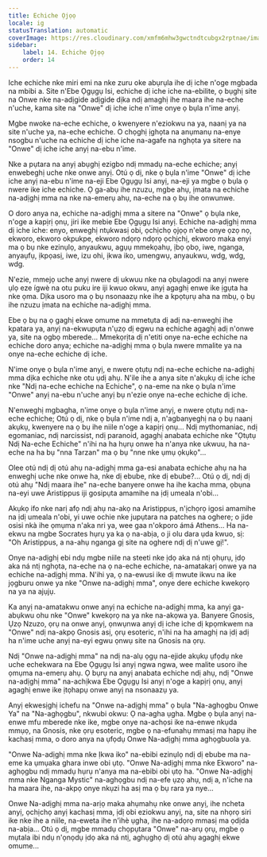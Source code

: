 ```yaml
---
title: Echiche Ọjọọ
locale: ig
statusTranslation: automatic
coverImage: https://res.cloudinary.com/xmfm6mhw3gwctndtcubgx2rptnae/image/upload/v1740468922/small_cover_tratado_de_psicologia_revolucionaria_a4c0dca4e0.webp
sidebar:
    label: 14. Echiche Ọjọọ
    order: 14
---
```

Iche echiche nke miri emi na nke zuru oke abụrụla ihe dị iche n'oge mgbada na mbibi a. Site n'Ebe Ọgụgụ Isi, echiche dị iche iche na-ebilite, ọ bụghị site na Onwe nke na-adịgide adịgide dịka ndị amaghị ihe maara ihe na-eche n'uche, kama site na "Onwe" dị iche iche n'ime onye ọ bụla n'ime anyị.

Mgbe nwoke na-eche echiche, o kwenyere n'eziokwu na ya, naanị ya na site n'uche ya, na-eche echiche. O chọghị ịghọta na anụmanụ na-enye nsogbu n'uche na echiche dị iche iche na-agafe na nghọta ya sitere na "Onwe" dị iche iche anyị na-ebu n'ime.

Nke a pụtara na anyị abụghị ezigbo ndị mmadụ na-eche echiche; anyị enwebeghị uche nke onwe anyị. Otú ọ dị, nke ọ bụla n'ime "Onwe" dị iche iche anyị na-ebu n'ime na-eji Ebe Ọgụgụ Isi anyị, na-eji ya mgbe ọ bụla ọ nwere ike iche echiche. Ọ ga-abụ ihe nzuzu, mgbe ahụ, ịmata na echiche na-adịghị mma na nke na-emerụ ahụ, na-eche na ọ bụ ihe onwunwe.

O doro anya na, echiche na-adịghị mma a sitere na "Onwe" ọ bụla nke, n'oge a kapịrị ọnụ, jiri ike mebie Ebe Ọgụgụ Isi anyị. Echiche na-adịghị mma dị iche iche: enyo, enweghị ntụkwasị obi, ọchịchọ ọjọọ n'ebe onye ọzọ nọ, ekworo, ekworo okpukpe, ekworo ndọrọ ndọrọ ọchịchị, ekworo maka enyi ma ọ bụ nke ezinụlọ, anyaukwu, agụụ mmekọahụ, ịbọ ọbọ, iwe, nganga, anyaụfụ, ịkpọasị, iwe, izu ohi, ịkwa iko, umengwụ, anyaukwu, wdg, wdg, wdg.

N'ezie, mmejọ uche anyị nwere dị ukwuu nke na ọbụlagodi na anyị nwere ụlọ eze ígwè na otu puku ire iji kwuo okwu, anyị agaghị enwe ike ịgụta ha nke ọma. Dịka usoro ma ọ bụ nsonaazụ nke ihe a kpọtụrụ aha na mbụ, ọ bụ ihe nzuzu ịmata na echiche na-adịghị mma.

Ebe ọ bụ na ọ gaghị ekwe omume na mmetụta dị adị na-enweghị ihe kpatara ya, anyị na-ekwupụta n'ụzọ dị egwu na echiche agaghị adị n'onwe ya, site na ọgbọ mberede... Mmekọrịta dị n'etiti onye na-eche echiche na echiche doro anya; echiche na-adịghị mma ọ bụla nwere mmalite ya na onye na-eche echiche dị iche.

N'ime onye ọ bụla n'ime anyị, e nwere ọtụtụ ndị na-eche echiche na-adịghị mma dịka echiche nke otu ụdị ahụ. N'ile ihe a anya site n'akụkụ dị iche iche nke "Ndị na-eche echiche na Echiche", ọ na-eme na nke ọ bụla n'ime "Onwe" anyị na-ebu n'uche anyị bụ n'ezie onye na-eche echiche dị iche.

N'enweghị mgbagha, n'ime onye ọ bụla n'ime anyị, e nwere ọtụtụ ndị na-eche echiche; Otú ọ dị, nke ọ bụla n'ime ndị a, n'agbanyeghị na ọ bụ naanị akụkụ, kwenyere na ọ bụ ihe niile n'oge a kapịrị ọnụ... Ndị mythomaniac, ndị egomaniac, ndị narcissist, ndị paranoid, agaghị anabata echiche nke "Ọtụtụ Ndị Na-eche Echiche" n'ihi na ha hụrụ onwe ha n'anya nke ukwuu, ha na-eche na ha bụ "nna Tarzan" ma ọ bụ "nne nke ụmụ ọkụkọ"...

Olee otú ndị dị otú ahụ na-adịghị mma ga-esi anabata echiche ahụ na ha enweghị uche nke onwe ha, nke dị ebube, nke dị ebube?... Otú ọ dị, ndị dị otú ahụ "Ndị maara ihe" na-eche banyere onwe ha ihe kacha mma, ọbụna na-eyi uwe Aristippus iji gosipụta amamihe na ịdị umeala n'obi...

Akụkọ ifo nke narị afọ ndị ahụ na-akọ na Aristippus, n'ịchọrọ igosi amamihe na ịdị umeala n'obi, yi uwe ochie nke jupụtara na patches na oghere; o jide osisi nkà ihe ọmụma n'aka nri ya, wee gaa n'okporo ámá Athens... Ha na-ekwu na mgbe Socrates hụrụ ya ka ọ na-abịa, o ji olu dara ụda kwuo, sị: "Oh Aristippus, a na-ahụ nganga gị site na oghere ndị dị n'uwe gị!".

Onye na-adịghị ebi ndụ mgbe niile na steeti nke ịdọ aka ná ntị ọhụrụ, ịdọ aka ná ntị nghọta, na-eche na ọ na-eche echiche, na-amatakarị onwe ya na echiche na-adịghị mma. N'ihi ya, ọ na-ewusi ike dị mwute ikwu na ike jọgburu onwe ya nke "Onwe na-adịghị mma", onye dere echiche kwekọrọ na ya na ajụjụ.

Ka anyị na-amatakwu onwe anyị na echiche na-adịghị mma, ka anyị ga-abụkwu ohu nke "Onwe" kwekọrọ na ya nke na-akọwa ya. Banyere Gnosis, Ụzọ Nzuzo, ọrụ na onwe anyị, ọnwụnwa anyị dị iche iche dị kpọmkwem na "Onwe" ndị na-akpọ Gnosis asị, ọrụ esoteric, n'ihi na ha amaghị na ịdị adị ha n'ime uche anyị na-eyi egwu ọnwụ site na Gnosis na ọrụ.

Ndị "Onwe na-adịghị mma" na ndị na-alụ ọgụ na-ejide akụkụ ụfọdụ nke uche echekwara na Ebe Ọgụgụ Isi anyị ngwa ngwa, wee malite usoro ihe ọmụma na-emerụ ahụ. Ọ bụrụ na anyị anabata echiche ndị ahụ, ndị "Onwe na-adịghị mma" na-achịkwa Ebe Ọgụgụ Isi anyị n'oge a kapịrị ọnụ, anyị agaghị enwe ike ịtọhapụ onwe anyị na nsonaazụ ya.

Anyị ekwesịghị ichefu na "Onwe na-adịghị mma" ọ bụla "Na-aghọgbu Onwe Ya" na "Na-aghọgbu", nkwubi okwu: Ọ na-agha ụgha. Mgbe ọ bụla anyị na-enwe mfu mberede nke ike, mgbe onye na-achọsi ike na-enwe nkụda mmụọ, na Gnosis, nke ọrụ esoteric, mgbe ọ na-efunahụ mmasị ma hapụ ihe kachasị mma, o doro anya na ụfọdụ Onwe Na-adịghị mma aghọgbuola ya.

"Onwe Na-adịghị mma nke Ịkwa iko" na-ebibi ezinụlọ ndị dị ebube ma na-eme ka ụmụaka ghara inwe obi ụtọ. "Onwe Na-adịghị mma nke Ekworo" na-aghọgbu ndị mmadụ hụrụ n'anya ma na-ebibi obi ụtọ ha. "Onwe Na-adịghị mma nke Nganga Mystic" na-aghọgbu ndị na-efe ụzọ ahụ, ndị a, n'iche na ha maara ihe, na-akpọ onye nkụzi ha asị ma ọ bụ rara ya nye...

Onwe Na-adịghị mma na-arịọ maka ahụmahụ nke onwe anyị, ihe ncheta anyị, ọchịchọ anyị kachasị mma, ịdị obi eziokwu anyị, na, site na nhọrọ siri ike nke ihe a niile, na-eweta ihe n'ìhè ụgha, ihe na-adọrọ mmasị ma ọdịda na-abịa... Otú ọ dị, mgbe mmadụ chọpụtara "Onwe" na-arụ ọrụ, mgbe ọ mụtala ibi ndụ n'ọnọdụ ịdọ aka ná ntị, aghụghọ dị otú ahụ agaghị ekwe omume...


